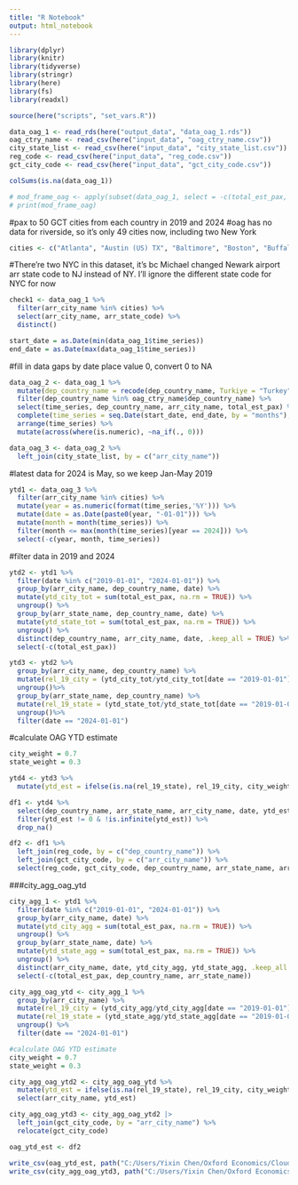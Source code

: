 ```yaml
---
title: "R Notebook"
output: html_notebook
---
```


```r
library(dplyr)
library(knitr)
library(tidyverse)
library(stringr)
library(here)
library(fs)
library(readxl)

source(here("scripts", "set_vars.R"))

data_oag_1 <- read_rds(here("output_data", "data_oag_1.rds"))
oag_ctry_name <- read_csv(here("input_data", "oag_ctry_name.csv"))
city_state_list <- read_csv(here("input_data", "city_state_list.csv"))
reg_code <- read_csv(here("input_data", "reg_code.csv"))
gct_city_code <- read_csv(here("input_data", "gct_city_code.csv"))
```


```r
colSums(is.na(data_oag_1))
```

```r
# mod_frame_oag <- apply(subset(data_oag_1, select = -c(total_est_pax, mean_dist_to_country_from_airport)), 2 , table)
# print(mod_frame_oag)
```



#pax to 50 GCT cities from each country in 2019 and 2024
#oag has no data for riverside, so it's only 49 cities now, including two New York
```r
cities <- c("Atlanta", "Austin (US) TX", "Baltimore", "Boston", "Buffalo", "Charlotte", "Chicago", "Cincinnati", "Cleveland", "Columbus (US) OH", "Dallas", "Denver", "Detroit", "El Paso", "Honolulu", "Houston", "Indianapolis", "Jacksonville (US) FL", "Kansas City", "Las Vegas (US) NV", "Los Angeles (US) CA", "Louisville", "Memphis", "Miami", "Milwaukee", "Minneapolis/St Paul", "Nashville", "New Orleans", "New York", "Oklahoma City", "Orlando", "Philadelphia", "Phoenix", "Pittsburgh", "Portland", "Providence", "Richmond (US) VA", "Riverside", "Sacramento", "Salt Lake City", "San Antonio (US) TX", "San Diego", "San Francisco", "San Jose (US) CA", "Seattle", "St Louis (US) MO", "Tampa", "Tucson", "Norfolk (US) VA", "Washington (US) DC")
```

#There're two NYC in this dataset, it's bc Michael changed Newark airport arr state code to NJ instead of NY. I'll ignore the different state code for NYC for now
```r
check1 <- data_oag_1 %>%
  filter(arr_city_name %in% cities) %>%
  select(arr_city_name, arr_state_code) %>%
  distinct()
```


```r
start_date = as.Date(min(data_oag_1$time_series))
end_date = as.Date(max(data_oag_1$time_series))
```


#fill in data gaps by date place value 0, convert 0 to NA
```r
data_oag_2 <- data_oag_1 %>%
  mutate(dep_country_name = recode(dep_country_name, Turkiye = "Turkey")) %>%
  filter(dep_country_name %in% oag_ctry_name$dep_country_name) %>%
  select(time_series, dep_country_name, arr_city_name, total_est_pax) %>%
  complete(time_series = seq.Date(start_date, end_date, by = "months"), dep_country_name, arr_city_name, fill = list(total_est_pax = 0)) %>%
  arrange(time_series) %>%
  mutate(across(where(is.numeric), ~na_if(., 0)))
```

```r
data_oag_3 <- data_oag_2 %>%
  left_join(city_state_list, by = c("arr_city_name"))
```


#latest data for 2024 is May, so we keep Jan-May 2019
```r
ytd1 <- data_oag_3 %>%
  filter(arr_city_name %in% cities) %>%
  mutate(year = as.numeric(format(time_series,'%Y'))) %>%
  mutate(date = as.Date(paste0(year, "-01-01"))) %>%
  mutate(month = month(time_series)) %>%
  filter(month <= max(month(time_series)[year == 2024])) %>%
  select(-c(year, month, time_series))
```

#filter data in 2019 and 2024
```r
ytd2 <- ytd1 %>%
  filter(date %in% c("2019-01-01", "2024-01-01")) %>%
  group_by(arr_city_name, dep_country_name, date) %>%
  mutate(ytd_city_tot = sum(total_est_pax, na.rm = TRUE)) %>%
  ungroup() %>%
  group_by(arr_state_name, dep_country_name, date) %>%
  mutate(ytd_state_tot = sum(total_est_pax, na.rm = TRUE)) %>%
  ungroup() %>%
  distinct(dep_country_name, arr_city_name, date, .keep_all = TRUE) %>%
  select(-c(total_est_pax))
```

```r
ytd3 <- ytd2 %>%
  group_by(arr_city_name, dep_country_name) %>%
  mutate(rel_19_city = (ytd_city_tot/ytd_city_tot[date == "2019-01-01"])) %>%
  ungroup()%>%
  group_by(arr_state_name, dep_country_name) %>%
  mutate(rel_19_state = (ytd_state_tot/ytd_state_tot[date == "2019-01-01"])) %>%
  ungroup()%>%
  filter(date == "2024-01-01")
```


#calculate OAG YTD estimate
```r
city_weight = 0.7
state_weight = 0.3
```

```r
ytd4 <- ytd3 %>%
  mutate(ytd_est = ifelse(is.na(rel_19_state), rel_19_city, city_weight * rel_19_city + state_weight * rel_19_state))
```

```r
df1 <- ytd4 %>%
  select(dep_country_name, arr_state_name, arr_city_name, date, ytd_est) %>%
  filter(ytd_est != 0 & !is.infinite(ytd_est)) %>%
  drop_na()
```

```r
df2 <- df1 %>%
  left_join(reg_code, by = c("dep_country_name")) %>%
  left_join(gct_city_code, by = c("arr_city_name")) %>%
  select(reg_code, gct_city_code, dep_country_name, arr_state_name, arr_city_name, ytd_est)
```




###city_agg_oag_ytd
```r
city_agg_1 <- ytd1 %>%
  filter(date %in% c("2019-01-01", "2024-01-01")) %>%
  group_by(arr_city_name, date) %>%
  mutate(ytd_city_agg = sum(total_est_pax, na.rm = TRUE)) %>%
  ungroup() %>%
  group_by(arr_state_name, date) %>%
  mutate(ytd_state_agg = sum(total_est_pax, na.rm = TRUE)) %>%
  ungroup() %>%
  distinct(arr_city_name, date, ytd_city_agg, ytd_state_agg, .keep_all = TRUE) %>%
  select(-c(total_est_pax, dep_country_name, arr_state_name))
```

```r
city_agg_oag_ytd <- city_agg_1 %>%
  group_by(arr_city_name) %>%
  mutate(rel_19_city = (ytd_city_agg/ytd_city_agg[date == "2019-01-01"])) %>%
  mutate(rel_19_state = (ytd_state_agg/ytd_state_agg[date == "2019-01-01"])) %>%
  ungroup() %>%
  filter(date == "2024-01-01")
```

```r
#calculate OAG YTD estimate
city_weight = 0.7
state_weight = 0.3

city_agg_oag_ytd2 <- city_agg_oag_ytd %>% 
  mutate(ytd_est = ifelse(is.na(rel_19_state), rel_19_city, city_weight * rel_19_city + state_weight * rel_19_state)) %>% 
  select(arr_city_name, ytd_est)

city_agg_oag_ytd3 <- city_agg_oag_ytd2 |> 
  left_join(gct_city_code, by = "arr_city_name") %>%
  relocate(gct_city_code)
```


```r
oag_ytd_est <- df2
```

```r
write_csv(oag_ytd_est, path("C:/Users/Yixin Chen/Oxford Economics/Cloud Drive - TE Shared/TE subscription databases/GCT/2024-07 update/001 ytd/oag_input", "oag_ytd_est.csv"))
write_csv(city_agg_oag_ytd3, path("C:/Users/Yixin Chen/Oxford Economics/Cloud Drive - TE Shared/TE subscription databases/GCT/2024-07 update/001 ytd/oag_input", "city_agg_oag_ytd.csv"))
```

